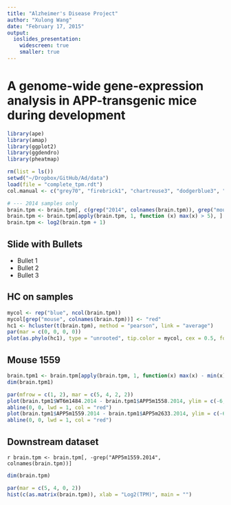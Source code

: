 ```yaml
---
title: "Alzheimer's Disease Project"
author: "Xulong Wang"
date: "February 17, 2015"
output: 
  ioslides_presentation:
    widescreen: true
    smaller: true
---
```


# A genome-wide gene-expression analysis in APP-transgenic mice during development

```r
library(ape)
library(amap)
library(ggplot2)
library(ggdendro)
library(pheatmap)

rm(list = ls())
setwd("~/Dropbox/GitHub/Ad/data")
load(file = "complete_tpm.rdt")
col.manual <- c("grey70", "firebrick1", "chartreuse3", "dodgerblue3", "gold1", "darkorchid2")

# --- 2014 samples only
brain.tpm <- brain.tpm[, c(grep("2014", colnames(brain.tpm)), grep("mouse", colnames(brain.tpm)))]
brain.tpm <- brain.tpm[apply(brain.tpm, 1, function (x) max(x) > 5), ]
brain.tpm <- log2(brain.tpm + 1)

```

## Slide with Bullets

- Bullet 1
- Bullet 2
- Bullet 3

## HC on samples

```r
mycol <- rep("blue", ncol(brain.tpm))
mycol[grep("mouse", colnames(brain.tpm))] <- "red"
hc1 <- hcluster(t(brain.tpm), method = "pearson", link = "average")
par(mar = c(0, 0, 0, 0))
plot(as.phylo(hc1), type = "unrooted", tip.color = mycol, cex = 0.5, font = 2, lab4ut = "axial")
```

## Mouse 1559

```r
brain.tpm1 <- brain.tpm[apply(brain.tpm, 1, function(x) max(x) - min(x) > 1), ]
dim(brain.tpm1)
```

```r
par(mfrow = c(1, 2), mar = c(5, 4, 2, 2))
plot(brain.tpm1$WT6m1484.2014 - brain.tpm1$APP5m1558.2014, ylim = c(-6, 6), xlab = "", ylab = "", main = "WT6m1484 - APP5m1558")
abline(0, 0, lwd = 1, col = "red")
plot(brain.tpm1$APP5m1559.2014 - brain.tpm1$APP5m2633.2014, ylim = c(-6, 6), xlab = "", ylab = "", main = "APP5m1559 - APP5m2633")
abline(0, 0, lwd = 1, col = "red")
```

## Downstream dataset

`r brain.tpm <- brain.tpm[, -grep("APP5m1559.2014", colnames(brain.tpm))]`
```r
dim(brain.tpm)
```
```r
par(mar = c(5, 4, 0, 2))
hist(c(as.matrix(brain.tpm)), xlab = "Log2(TPM)", main = "")
```

